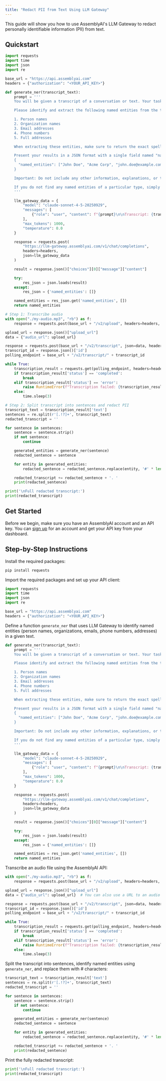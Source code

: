 ```yaml
---
title: "Redact PII from Text Using LLM Gateway"
---
```


This guide will show you how to use AssemblyAI's LLM Gateway to redact personally identifiable information (PII) from text.

## Quickstart

```python
import requests
import time
import json
import re

base_url = "https://api.assemblyai.com"
headers = {"authorization": "<YOUR_API_KEY>"}

def generate_ner(transcript_text):
    prompt = '''
    You will be given a transcript of a conversation or text. Your task is to generate named entities from the given transcript text.

    Please identify and extract the following named entities from the transcript:

    1. Person names
    2. Organization names
    3. Email addresses
    4. Phone numbers
    5. Full addresses

    When extracting these entities, make sure to return the exact spelling and formatting as they appear in the transcript. Do not modify or standardize the entities in any way.

    Present your results in a JSON format with a single field named "named_entities". This field should contain an array of strings, where each string is a named entity you've identified. For example:
    {
      "named_entities": ["John Doe", "Acme Corp", "john.doe@example.com", "123-456-7890", "123 Main St, Anytown, USA 12345"]
    }

    Important: Do not include any other information, explanations, or text in your response. Your output should consist solely of the JSON object containing the named entities.

    If you do not find any named entities of a particular type, simply return an empty array for the "named_entities" field.
    '''

    llm_gateway_data = {
        "model": "claude-sonnet-4-5-20250929",
        "messages": [
            {"role": "user", "content": f"{prompt}\n\nTranscript: {transcript_text}"}
        ],
        "max_tokens": 1000,
        "temperature": 0.0
    }

    response = requests.post(
        "https://llm-gateway.assemblyai.com/v1/chat/completions",
        headers=headers,
        json=llm_gateway_data
    )

    result = response.json()["choices"][0]["message"]["content"]

    try:
        res_json = json.loads(result)
    except:
        res_json = {'named_entities': []}

    named_entities = res_json.get('named_entities', [])
    return named_entities

# Step 1: Transcribe audio
with open("./my-audio.mp3", "rb") as f:
    response = requests.post(base_url + "/v2/upload", headers=headers, data=f)

upload_url = response.json()["upload_url"]
data = {"audio_url": upload_url}

response = requests.post(base_url + "/v2/transcript", json=data, headers=headers)
transcript_id = response.json()['id']
polling_endpoint = base_url + "/v2/transcript/" + transcript_id

while True:
    transcription_result = requests.get(polling_endpoint, headers=headers).json()
    if transcription_result['status'] == 'completed':
        break
    elif transcription_result['status'] == 'error':
        raise RuntimeError(f"Transcription failed: {transcription_result['error']}")
    else:
        time.sleep(3)

# Step 2: Split transcript into sentences and redact PII
transcript_text = transcription_result['text']
sentences = re.split(r'[.!?]+', transcript_text)
redacted_transcript = ''

for sentence in sentences:
    sentence = sentence.strip()
    if not sentence:
        continue

    generated_entities = generate_ner(sentence)
    redacted_sentence = sentence

    for entity in generated_entities:
        redacted_sentence = redacted_sentence.replace(entity, '#' * len(entity))

    redacted_transcript += redacted_sentence + '. '
    print(redacted_sentence)

print('\nFull redacted transcript:')
print(redacted_transcript)
```

## Get Started

Before we begin, make sure you have an AssemblyAI account and an API key. You can [sign up](https://assemblyai.com/dashboard/signup) for an account and get your API key from your dashboard.

## Step-by-Step Instructions

Install the required packages:

```bash
pip install requests
```

Import the required packages and set up your API client:

```python
import requests
import time
import json
import re

base_url = "https://api.assemblyai.com"
headers = {"authorization": "<YOUR_API_KEY>"}
```

Define a function `generate_ner` that uses LLM Gateway to identify named entities (person names, organizations, emails, phone numbers, addresses) in a given text.

```python
def generate_ner(transcript_text):
    prompt = '''
    You will be given a transcript of a conversation or text. Your task is to generate named entities from the given transcript text.

    Please identify and extract the following named entities from the transcript:

    1. Person names
    2. Organization names
    3. Email addresses
    4. Phone numbers
    5. Full addresses

    When extracting these entities, make sure to return the exact spelling and formatting as they appear in the transcript. Do not modify or standardize the entities in any way.

    Present your results in a JSON format with a single field named "named_entities". This field should contain an array of strings, where each string is a named entity you've identified. For example:
    {
      "named_entities": ["John Doe", "Acme Corp", "john.doe@example.com", "123-456-7890", "123 Main St, Anytown, USA 12345"]
    }

    Important: Do not include any other information, explanations, or text in your response. Your output should consist solely of the JSON object containing the named entities.

    If you do not find any named entities of a particular type, simply return an empty array for the "named_entities" field.
    '''

    llm_gateway_data = {
        "model": "claude-sonnet-4-5-20250929",
        "messages": [
            {"role": "user", "content": f"{prompt}\n\nTranscript: {transcript_text}"}
        ],
        "max_tokens": 1000,
        "temperature": 0.0
    }

    response = requests.post(
        "https://llm-gateway.assemblyai.com/v1/chat/completions",
        headers=headers,
        json=llm_gateway_data
    )

    result = response.json()["choices"][0]["message"]["content"]

    try:
        res_json = json.loads(result)
    except:
        res_json = {'named_entities': []}

    named_entities = res_json.get('named_entities', [])
    return named_entities
```

Transcribe an audio file using the AssemblyAI API:

```python
with open("./my-audio.mp3", "rb") as f:
    response = requests.post(base_url + "/v2/upload", headers=headers, data=f)

upload_url = response.json()["upload_url"]
data = {"audio_url": upload_url}  # You can also use a URL to an audio or video file on the web

response = requests.post(base_url + "/v2/transcript", json=data, headers=headers)
transcript_id = response.json()['id']
polling_endpoint = base_url + "/v2/transcript/" + transcript_id

while True:
    transcription_result = requests.get(polling_endpoint, headers=headers).json()
    if transcription_result['status'] == 'completed':
        break
    elif transcription_result['status'] == 'error':
        raise RuntimeError(f"Transcription failed: {transcription_result['error']}")
    else:
        time.sleep(3)
```

Split the transcript into sentences, identify named entities using `generate_ner`, and replace them with # characters:

```python
transcript_text = transcription_result['text']
sentences = re.split(r'[.!?]+', transcript_text)
redacted_transcript = ''

for sentence in sentences:
    sentence = sentence.strip()
    if not sentence:
        continue

    generated_entities = generate_ner(sentence)
    redacted_sentence = sentence

    for entity in generated_entities:
        redacted_sentence = redacted_sentence.replace(entity, '#' * len(entity))

    redacted_transcript += redacted_sentence + '. '
    print(redacted_sentence)
```

Print the fully redacted transcript:

```python
print('\nFull redacted transcript:')
print(redacted_transcript)
```
